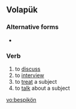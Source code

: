 ==Volapük==

===Alternative forms===
* {{l|vo|bespikoyn}}

===Verb===
{{infl|vo|verb}}

# to [[discuss]] 
# to [[interview]] 
# to [[treat]] a subject 
# to [[talk]] about a subject

[[vo:bespikön]]